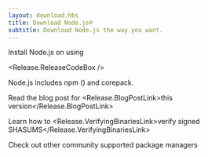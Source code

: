 ```yaml
---
layout: download.hbs
title: Download Node.js®
subtitle: Download Node.js the way you want.
---
```


<section>
  Install Node.js <Release.VersionDropdown /> on <Release.OperatingSystemDropdown /> using <Release.PlatformDropdown />

  <Release.ReleaseCodeBox />
</section>

<section>
  Node.js includes <LinkWithArrow href="https://npmjs.com">npm</LinkWithArrow> (<Release.NpmVersion />) and corepack.

  Read the blog post for <Release.BlogPostLink>this version</Release.BlogPostLink>

  Learn how to <Release.VerifyingBinariesLink>verify signed SHASUMS</Release.VerifyingBinariesLink>

  Check out other community supported <LinkWithArrow href="/download/package-manager/all">package managers</LinkWithArrow>
</section>
